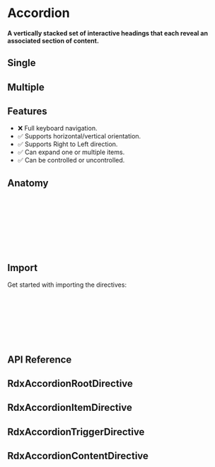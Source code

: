 
<Meta title='Primitives/Accordion' />

# Accordion

#### A vertically stacked set of interactive headings that each reveal an associated section of content.

## Single

<Canvas sourceState='hidden' of={AccordionStories.Default} />

## Multiple

<Canvas sourceState='hidden' of={AccordionStories.Multiple} />

## Features

* ❌ Full keyboard navigation.
* ✅ Supports horizontal/vertical orientation.
* ✅ Supports Right to Left direction.
* ✅ Can expand one or multiple items.
* ✅ Can be controlled or uncontrolled.

## Anatomy

```html
<div AccordionRoot>
    <div AccordionItem>
        <div AccordionHeader>
            <button AccordionTrigger></button>
        </div>
        <div AccordionContent></div>
    </div>
</div>
```

## Import

Get started with importing the directives:

```typescript
import {
    RdxAccordionRootDirective,
    RdxAccordionItemDirective,
    RdxAccordionHeaderDirective,
    RdxAccordionTriggerDirective,
    RdxAccordionContentDirective
} from '@radix-ng/primitives/accordion';
```

## API Reference

## RdxAccordionRootDirective

<ArgTypes of={RdxAccordionRootDirective} />

## RdxAccordionItemDirective

<ArgTypes of={RdxAccordionItemDirective} />

## RdxAccordionTriggerDirective

<ArgTypes of={RdxAccordionTriggerDirective} />

## RdxAccordionContentDirective

<ArgTypes of={RdxAccordionContentDirective} />
